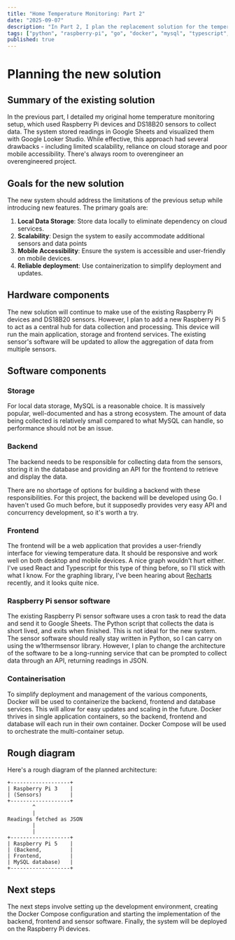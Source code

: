 ```yaml
---
title: "Home Temperature Monitoring: Part 2"
date: "2025-09-07"
description: "In Part 2, I plan the replacement solution for the temperature monitoring system. This includes the hardware and software components, as well as the architecture of the new system."
tags: ["python", "raspberry-pi", "go", "docker", "mysql", "typescript", "react"]
published: true
---
```



# Planning the new solution

## Summary of the existing solution

In the <Link to="/blog/home-temperature-part-1">previous part</Link>, I detailed my original home temperature monitoring setup, which used Raspberry Pi devices and DS18B20 sensors to collect data. The system stored readings in Google Sheets and visualized them with Google Looker Studio. While effective, this approach had several drawbacks - including limited scalability, reliance on cloud storage and poor mobile accessibility. There's always room to overengineer an overengineered project.

## Goals for the new solution

The new system should address the limitations of the previous setup while introducing new features. The primary goals are:

1. **Local Data Storage**: Store data locally to eliminate dependency on cloud services.
2. **Scalability**: Design the system to easily accommodate additional sensors and data points
3. **Mobile Accessibility**: Ensure the system is accessible and user-friendly on mobile devices.
4. **Reliable deployment**: Use containerization to simplify deployment and updates.

## Hardware components

The new solution will continue to make use of the existing Raspberry Pi devices and DS18B20 sensors. However, I plan to add a new Raspberry Pi 5 to act as a central hub for data collection and processing. This device will run the main application, storage and frontend services. The existing sensor's software will be updated to allow the aggregation of data from multiple sensors.

## Software components

### Storage

For local data storage, MySQL is a reasonable choice. It is massively popular, well-documented and has a strong ecosystem. The amount of data being collected is relatively small compared to what MySQL can handle, so performance should not be an issue.

### Backend

The backend needs to be responsible for collecting data from the sensors, storing it in the database and providing an API for the frontend to retrieve and display the data.

There are no shortage of options for building a backend with these responsibilities. For this project, the backend will be developed using Go. I haven't used Go much before, but it supposedly provides very easy API and concurrency development, so it's worth a try.

### Frontend

The frontend will be a web application that provides a user-friendly interface for viewing temperature data. It should be responsive and work well on both desktop and mobile devices. A nice graph wouldn't hurt either. I've used React and Typescript for this type of thing before, so I'll stick with what I know. For the graphing library, I've been hearing about [Recharts](https://recharts.org/en-US) recently, and it looks quite nice.

### Raspberry Pi sensor software

The existing Raspberry Pi sensor software uses a cron task to read the data and send it to Google Sheets. The Python script that collects the data is short lived, and exits when finished. This is not ideal for the new system. The sensor software should really stay written in Python, so I can carry on using the w1thermsensor library. However, I plan to change the architecture of the software to be a long-running service that can be prompted to collect data through an API, returning readings in JSON.

### Containerisation

To simplify deployment and management of the various components, Docker will be used to containerize the backend, frontend and database services. This will allow for easy updates and scaling in the future. Docker thrives in single application containers, so the backend, frontend and database will each run in their own container. Docker Compose will be used to orchestrate the multi-container setup.

## Rough diagram

Here's a rough diagram of the planned architecture:

```plaintext
+-------------------+
| Raspberry Pi 3    |
| (Sensors)         |
+-------------------+
        ^
        |
Readings fetched as JSON
        |
        |
+-------------------+
| Raspberry Pi 5    |
| (Backend,         |
| Frontend,         |
| MySQL database)   |
+-------------------+
```

## Next steps

The next steps involve setting up the development environment, creating the Docker Compose configuration and starting the implementation of the backend, frontend and sensor software. Finally, the system will be deployed on the Raspberry Pi devices.
